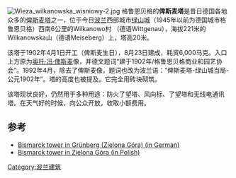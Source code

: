 {{dead end|time=2015-01-23T23:00:28+00:00}}
[[File:Wieza_wilkanowska_wisniowy-2.jpg|thumb]]
格鲁恩贝格的'''俾斯麦塔'''是昔日德国各地众多的[[俾斯麦塔|俾斯麦塔]]之一，位于今日[[波兰|波兰]]西部城市[[绿山城|绿山城]]（1945年以前为德国城市格鲁恩贝格）西南6公里的Wilkanowo村 （德语Wittgenau），海拔221米的Wilkanowska山（德语Meiseberg）上，塔高20米。

该塔于1902年4月1日开工（俾斯麦生日），8月23日建成，耗资6,000马克。入口上方原为[[奥托·冯·俾斯麦|奥托·冯·俾斯麦]]像，并德文题词“建于1902年/格鲁恩贝格商业和园艺协会”。1992年4月，除去了俾斯麦像，题词也改为波兰语：“俾斯麦塔-绿山城当局- 公元1902年”。塔的高度也被提及。它完全用砖块砌筑。

该塔现状良好，仍然用于多种用途：防火了望塔、风向标、了望塔和无线电通讯塔。在天气好的时候，向公众开放，收取小额费用。

==参考==
*[http://www.bismarcktuerme.de/ebene4/polen/gruenb.html Bismarck tower in Grünberg (Zielona Góra) (in German)] {{Wayback|url=http://www.bismarcktuerme.de/ebene4/polen/gruenb.html |date=20190629154125 }}
*[http://www.bismarcktuerme.de/ebene4/polen/gruenb_pl.html Bismarck tower in Zielona Góra (in Polish)] {{Wayback|url=http://www.bismarcktuerme.de/ebene4/polen/gruenb_pl.html |date=20190629154122 }}

{{coord|51.91533|15.45924|type:landmark_region:PL|format=dms|display=title}}
[[Category:波兰建筑|Category:波兰建筑]]